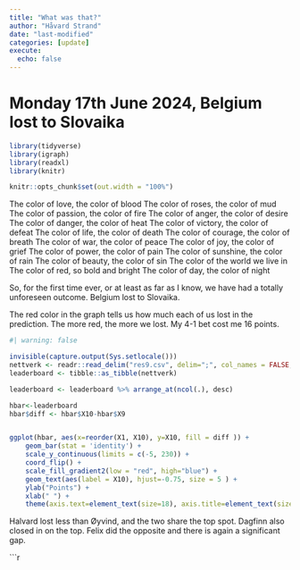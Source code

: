 ```yaml
---
title: "What was that?"
author: "Håvard Strand"
date: "last-modified"
categories: [update]
execute:
  echo: false
---
```


# Monday 17th June 2024, Belgium lost to Slovaika


```r

library(tidyverse)
library(igraph)
library(readxl)
library(knitr)

knitr::opts_chunk$set(out.width = "100%")

```

The color of love, the color of blood
The color of roses, the color of mud
The color of passion, the color of fire
The color of anger, the color of desire
The color of danger, the color of heat
The color of victory, the color of defeat
The color of life, the color of death
The color of courage, the color of breath
The color of war, the color of peace
The color of joy, the color of grief
The color of power, the color of pain
The color of sunshine, the color of rain
The color of beauty, the color of sin
The color of the world we live in
The color of red, so bold and bright
The color of day, the color of night

So, for the first time ever, or at least as far as I know, we have had a totally unforeseen outcome. Belgium lost to Slovaika.

The red color in the graph tells us how much each of us lost in the prediction. The more red, the more we lost. My 4-1 bet cost me 16 points.


```r
#| warning: false

invisible(capture.output(Sys.setlocale()))
nettverk <- readr::read_delim("res9.csv", delim=";", col_names = FALSE, locale = locale(encoding = "UTF-8"))
leaderboard <- tibble::as_tibble(nettverk)

leaderboard <- leaderboard %>% arrange_at(ncol(.), desc)

hbar<-leaderboard 
hbar$diff <- hbar$X10-hbar$X9


ggplot(hbar, aes(x=reorder(X1, X10), y=X10, fill = diff )) + 
    geom_bar(stat = 'identity') + 
    scale_y_continuous(limits = c(-5, 230)) +
    coord_flip() + 
    scale_fill_gradient2(low = "red", high="blue") +
    geom_text(aes(label = X10), hjust=-0.75, size = 5 ) + 
    ylab("Points") +
    xlab(" ") +
    theme(axis.text=element_text(size=18), axis.title=element_text(size=18,face="bold"))
```
Halvard lost less than Øyvind, and the two share the top spot. Dagfinn also closed in on the top. Felix did the opposite and there is again a significant gap.

```r
